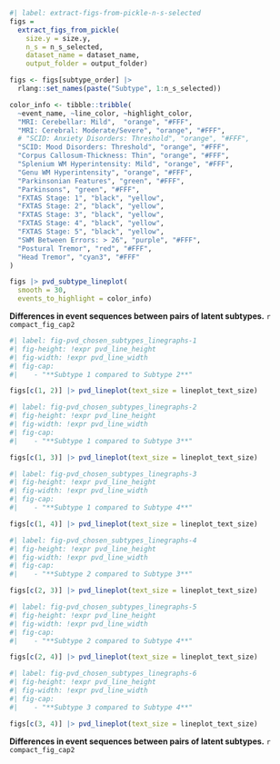 ```r
#| label: extract-figs-from-pickle-n-s-selected
figs =
  extract_figs_from_pickle(
    size.y = size.y,
    n_s = n_s_selected,
    dataset_name = dataset_name,
    output_folder = output_folder)

figs <- figs[subtype_order] |>   
  rlang::set_names(paste("Subtype", 1:n_s_selected))
```

:::: landscape

::: {#suppfig-pvd_chosen_subtypes_bumpplot}

```r

color_info <- tibble::tribble(
  ~event_name, ~line_color, ~highlight_color,
  "MRI: Cerebellar: Mild",  "orange", "#FFF",
  "MRI: Cerebral: Moderate/Severe", "orange", "#FFF",
  # "SCID: Anxiety Disorders: Threshold", "orange", "#FFF",
  "SCID: Mood Disorders: Threshold", "orange", "#FFF",
  "Corpus Callosum-Thickness: Thin", "orange", "#FFF",
  "Splenium WM Hyperintensity: Mild", "orange", "#FFF",
  "Genu WM Hyperintensity", "orange", "#FFF",
  "Parkinsonian Features", "green", "#FFF",
  "Parkinsons", "green", "#FFF",
  "FXTAS Stage: 1", "black", "yellow",
  "FXTAS Stage: 2", "black", "yellow",
  "FXTAS Stage: 3", "black", "yellow",
  "FXTAS Stage: 4", "black", "yellow",
  "FXTAS Stage: 5", "black", "yellow",
  "SWM Between Errors: > 26", "purple", "#FFF",
  "Postural Tremor", "red", "#FFF",
  "Head Tremor", "cyan3", "#FFF"
)

figs |> pvd_subtype_lineplot(
  smooth = 30,
  events_to_highlight = color_info)
```


**Differences in event sequences between pairs of latent subtypes.**
`r compact_fig_cap2`

:::

::::

::: {#suppfig-pvd_chosen_subtypes_linegraphs}

```r
#| label: fig-pvd_chosen_subtypes_linegraphs-1
#| fig-height: !expr pvd_line_height
#| fig-width: !expr pvd_line_width
#| fig-cap:
#|    - "**Subtype 1 compared to Subtype 2**"

figs[c(1, 2)] |> pvd_lineplot(text_size = lineplot_text_size)

```


```r
#| label: fig-pvd_chosen_subtypes_linegraphs-2
#| fig-height: !expr pvd_line_height
#| fig-width: !expr pvd_line_width
#| fig-cap:
#|    - "**Subtype 1 compared to Subtype 3**"

figs[c(1, 3)] |> pvd_lineplot(text_size = lineplot_text_size)

```


```r
#| label: fig-pvd_chosen_subtypes_linegraphs-3
#| fig-height: !expr pvd_line_height
#| fig-width: !expr pvd_line_width
#| fig-cap:
#|    - "**Subtype 1 compared to Subtype 4**"

figs[c(1, 4)] |> pvd_lineplot(text_size = lineplot_text_size)

```

```r
#| label: fig-pvd_chosen_subtypes_linegraphs-4
#| fig-height: !expr pvd_line_height
#| fig-width: !expr pvd_line_width
#| fig-cap:
#|    - "**Subtype 2 compared to Subtype 3**"

figs[c(2, 3)] |> pvd_lineplot(text_size = lineplot_text_size)

```


```r
#| label: fig-pvd_chosen_subtypes_linegraphs-5
#| fig-height: !expr pvd_line_height
#| fig-width: !expr pvd_line_width
#| fig-cap:
#|    - "**Subtype 2 compared to Subtype 4**"

figs[c(2, 4)] |> pvd_lineplot(text_size = lineplot_text_size)

```

```r
#| label: fig-pvd_chosen_subtypes_linegraphs-6
#| fig-height: !expr pvd_line_height
#| fig-width: !expr pvd_line_width
#| fig-cap:
#|    - "**Subtype 3 compared to Subtype 4**"

figs[c(3, 4)] |> pvd_lineplot(text_size = lineplot_text_size)

```

**Differences in event sequences between pairs of latent subtypes.**
`r compact_fig_cap2`

:::

